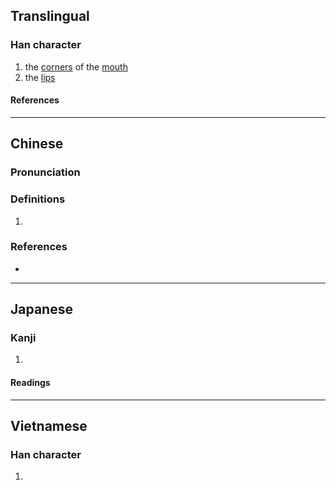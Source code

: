 {{character info}}
==Translingual==

===Han character===
{{Han char|rn=30|rad=口|as=05|sn=8|four=67047|canj=RRVP|ids=⿰口民}}

# the [[corner]]s of the [[mouth]]
# the [[lip]]s

====References====
{{Han ref|kx=0181.240|dkj=03429|dj=0399.300|hdz=10609.060|uh=5461}}

----

==Chinese==
{{zh-forms}}

===Pronunciation===
{{zh-pron
|m=wěn
|c=man3,man5
|cat=
}}

===Definitions===
{{zh-hanzi}}

# {{rfdef|zh}}

===References===
* {{R:yue:Hanzi}}

----

==Japanese==

===Kanji===
{{ja-kanji|grade=|rs=口05}}

# {{rfdef|ja|sort=口05}}

====Readings====
{{ja-readings
|on=ぶん, もん
|kun=くちばた
}}

----

==Vietnamese==

===Han character===
{{vi-readings|reading=[[răn]]|rs=口05}}

# {{rfdef|vi|sort=口05}}